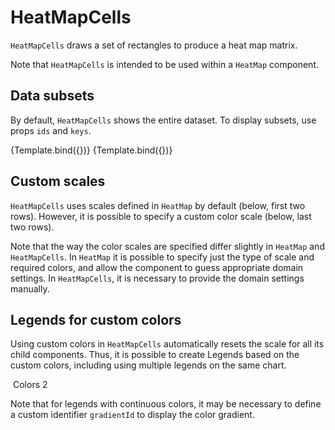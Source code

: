 
# HeatMapCells

<Meta title="Addons/Matrix/HeatMapCells" />

`HeatMapCells` draws a set of rectangles to produce a heat map matrix.

<ArgsTable of={HeatMapCells} />

Note that `HeatMapCells` is intended to be used within a `HeatMap` component.

## Data subsets

By default, `HeatMapCells` shows the entire dataset. To display subsets, use props `ids` and `keys`.

<Canvas>
    <Story
        name="selected ids"
        args={{
            ids: ['alpha', 'beta'],
            style: { strokeWidth: 1, stroke: '#222222' },
        }}
        component={HeatMapCells}
        decorators={[ChartHeatMapDecorator]}
    >
        {Template.bind({})}
    </Story>
    <Story
        name="selected keys"
        args={{ keys: ['x', 'y'], style: { strokeWidth: 1, stroke: '#222222' } }}
        component={HeatMapCells}
        decorators={[ChartHeatMapDecorator]}
    >
        {Template.bind({})}
    </Story>
</Canvas>

## Custom scales

`HeatMapCells` uses scales defined in `HeatMap` by default (below, first two rows). However, it is possible to specify a custom color scale (below, last two rows).

<Canvas>
    <Story name="custom scales">
        <Chart size={[400, 300]} padding={[60, 40, 40, 60]} style={{ display: 'inline-block' }}>
            <HeatMap {...commonProps}>
                <Axis variant={'top'} />
                <Axis variant={'left'} />
                <HeatMapCells ids={['alpha', 'beta']} />
                <HeatMapCells
                    ids={['gamma', 'delta']}
                    scaleColor={{
                        variant: 'sequential',
                        colors: 'Blues',
                        domain: [0, 50],
                    }}
                />
            </HeatMap>
        </Chart>
    </Story>
</Canvas>

Note that the way the color scales are specified differ slightly in `HeatMap` and `HeatMapCells`. In `HeatMap` it is possible to specify just the type of scale and required colors, and allow the component to guess appropriate domain settings. In `HeatMapCells`, it is necessary to provide the domain settings manually.

## Legends for custom colors

Using custom colors in `HeatMapCells` automatically resets the scale for all its child components. Thus, it is possible to create Legends based on the custom colors, including using multiple legends on the same chart.

<Canvas>
    <Story name="custom legends">
        <Chart size={[400, 300]} padding={[60, 80, 40, 60]} style={{ display: 'inline-block' }}>
            <HeatMap {...commonProps}>
                <Axis variant={'top'} />
                <Axis variant={'left'} />
                <HeatMapCells ids={['alpha', 'beta']} />
                <Legend
                    variant={'color'}
                    position={[280, -30]}
                    units={'absolute'}
                    size={[60, 60]}
                    title={'Colors 1'}
                />
                <HeatMapCells
                    ids={['gamma', 'delta']}
                    scaleColor={{
                        variant: 'sequential',
                        colors: 'Blues',
                        domain: [0, 50],
                    }}
                >
                    <Legend variant={'color'} position={[280, 110]} units={'absolute'}>
                        <LegendTitle position={[0, 0]}>Colors 2</LegendTitle>
                        <LegendColorScale
                            variant="right"
                            size={[8, 80]}
                            position={[0, 20]}
                            gradientId="second-scale"
                        />
                    </Legend>
                </HeatMapCells>
            </HeatMap>
        </Chart>
    </Story>
</Canvas>

Note that for legends with continuous colors, it may be necessary to define a custom identifier `gradientId` to display the color gradient.
